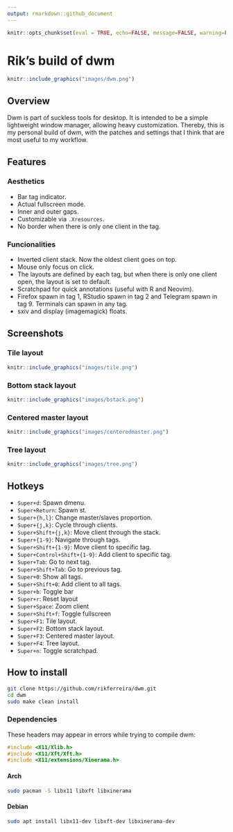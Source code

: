 ```yaml
---
output: rmarkdown::github_document
---
```


```r
knitr::opts_chunk$set(eval = TRUE, echo=FALSE, message=FALSE, warning=FALSE)
```

# Rik's build of dwm

```r
knitr::include_graphics("images/dwm.png")
```

## Overview

Dwm is part of suckless tools for desktop. It is intended to be a simple lightweight window manager, allowing heavy customization. Thereby, this is my personal build of dwm, with the patches and settings that I think that are most useful to my workflow.

## Features

### Aesthetics

- Bar tag indicator.
- Actual fullscreen mode.
- Inner and outer gaps.
- Customizable via `.Xresources`.
- No border when there is only one client in the tag.

### Funcionalities

- Inverted client stack. Now the oldest client goes on top.
- Mouse only focus on click.
- The layouts are defined by each tag, but when there is only one client open, the layout is set to default.
- Scratchpad for quick annotations (useful with R and Neovim).
- Firefox spawn in tag 1, RStudio spawn in tag 2 and Telegram spawn in tag 9. Terminals can spawn in any tag.
- sxiv and display (imagemagick) floats.

## Screenshots

### Tile layout

```r
knitr::include_graphics("images/tile.png")
```

### Bottom stack layout

```r
knitr::include_graphics("images/bstack.png")
```

### Centered master layout

```r
knitr::include_graphics("images/centeredmaster.png")
```

### Tree layout

```r
knitr::include_graphics("images/tree.png")
```

## Hotkeys

- `Super+d`: Spawn dmenu.
- `Super+Return`: Spawn st.
- `Super+{h,l}`: Change master/slaves proportion.
- `Super+{j,k}`: Cycle through clients.
- `Super+Shift+{j,k}`: Move client through the stack.
- `Super+{1-9}`: Navigate through tags.
- `Super+Shift+{1-9}`: Move client to specific tag.
- `Super+Control+Shift+{1-9}`: Add client to specific tag.
- `Super+Tab`: Go to next tag.
- `Super+Shift+Tab`: Go to previous tag.
- `Super+0`: Show all tags.
- `Super+Shift+0`: Add client to all tags.
- `Super+b`: Toggle bar
- `Super+r`: Reset layout
- `Super+Space`: Zoom client
- `Super+Shift+f`: Toggle fullscreen
- `Super+F1`: Tile layout.
- `Super+F2`: Bottom stack layout.
- `Super+F3`: Centered master layout.
- `Super+F4`: Tree layout.
- `Super+n`: Toggle scratchpad.

## How to install

```bash
git clone https://github.com/rikferreira/dwm.git
cd dwm
sudo make clean install
```

### Dependencies

These headers may appear in errors while trying to compile dwm:

```c
#include <X11/Xlib.h>
#include <X11/Xft/Xft.h>
#include <X11/extensions/Xinerama.h>
```

#### Arch

```bash
sudo pacman -S libx11 libxft libxinerama
```

#### Debian

```bash
sudo apt install libx11-dev libxft-dev libxinerama-dev
```

